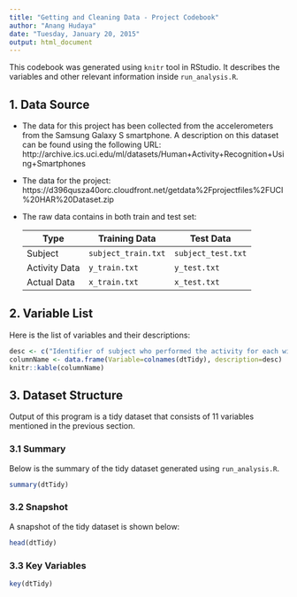 ```yaml
---
title: "Getting and Cleaning Data - Project Codebook"
author: "Anang Hudaya"
date: "Tuesday, January 20, 2015"
output: html_document
---
```


This codebook was generated using `knitr` tool in RStudio. It describes the variables and other relevant information inside `run_analysis.R`.



## 1. Data Source

* The data for this project has been collected from the accelerometers from the Samsung Galaxy S smartphone. A description on this dataset can be found using the following URL:
http://archive.ics.uci.edu/ml/datasets/Human+Activity+Recognition+Using+Smartphones
* The data for the project:
https://d396qusza40orc.cloudfront.net/getdata%2Fprojectfiles%2FUCI%20HAR%20Dataset.zip
* The raw data contains in both train and test set:
  
     Type      | Training Data  | Test Data
-------------- | -------------- | -------------
Subject        | `subject_train.txt`  | `subject_test.txt`
Activity Data  | `y_train.txt`  | `y_test.txt`
Actual Data    | `x_train.txt`  | `x_test.txt`

## 2. Variable List

Here is the list of variables and their descriptions:
```r
desc <- c("Identifier of subject who performed the activity for each window sample. The value ranges from 1 to 30", "Activity performed by the subject", "Feature: Time or frequency signal domain", "Feature: Acceleration signal (body or gravity", "Feature: Measuring instrument used (Accelerometer or Gyroscope", "Feature: Jerk signal", "Feature: Magnitude of the signals calculated using the Euclidean norm", "Feature: Variable (Mean or Standard Deviation)", "Feature: 3-axial signals (X, Y, or Z direction)", "Feature: Count of datapoints used to compute the average", "Feature: Average reading for each activity and each subject")
columnName <- data.frame(Variable=colnames(dtTidy), description=desc)
knitr::kable(columnName)
```



## 3. Dataset Structure

Output of this program is a tidy dataset that consists of 11 variables mentioned in the previous section.

### 3.1 Summary

Below is the summary of the tidy dataset generated using `run_analysis.R`.

```r
summary(dtTidy)

```

### 3.2 Snapshot

A snapshot of the tidy dataset is shown below:

```r
head(dtTidy)
```

### 3.3 Key Variables
```r
key(dtTidy)
```
